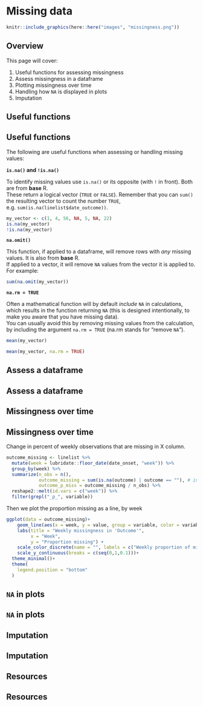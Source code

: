 
# Missing data {.tabset .tabset-fade}

```r
knitr::include_graphics(here::here("images", "missingness.png"))
```

<!-- ======================================================= -->
## Overview {.tabset .tabset-fade}

This page will cover:  

1) Useful functions for assessing missingness  
2) Assess missingness in a dataframe  
3) Plotting missingness over time  
4) Handling how `NA` is displayed in plots  
5) Imputation  



<!-- ======================================================= -->
## Useful functions {.tabset .tabset-fade}
<h2> Useful functions </h2>

The following are useful functions when assessing or handling missing values:  


**`is.na()` and `!is.na()`**  

To identify missing values use `is.na()` or its opposite (with `!` in front). Both are from **base** R.  
These return a logical vector (`TRUE` or `FALSE`). Remember that you can `sum()` the resulting vector to count the number `TRUE`, e.g. `sum(is.na(linelist$date_outcome))`.   

```r
my_vector <- c(1, 4, 56, NA, 5, NA, 22)
is.na(my_vector)
!is.na(my_vector)
```

**`na.omit()`**  

This function, if applied to a dataframe, will remove rows with *any* missing values. It is also from **base** R.  
If applied to a vector, it will remove `NA` values from the vector it is applied to. For example:  

```r
sum(na.omit(my_vector))
```

**`na.rm = TRUE`**  

Often a mathematical function will by default *include* `NA` in calculations, which results in the function returning `NA` (this is designed intentionally, to make you aware that you have missing data).  
You can usually avoid this by removing missing values from the calculation, by including the argument `na.rm = TRUE` (na.rm stands for "remove `NA`").  

```r
mean(my_vector)

mean(my_vector, na.rm = TRUE)
```



<!-- ======================================================= -->
## Assess a dataframe {.tabset .tabset-fade}
<h2> Assess a dataframe </h2>




<!-- ======================================================= -->
## Missingness over time {.tabset .tabset-fade}
<h2> Missingness over time </h2>


Change in percent of weekly observations that are missing in X column.  

```r
outcome_missing <- linelist %>%
  mutate(week = lubridate::floor_date(date_onset, "week")) %>% 
  group_by(week) %>% 
  summarize(n_obs = n(),
            outcome_missing = sum(is.na(outcome) | outcome == ""), # include "" because this is character
            outcome_p_miss = outcome_missing / n_obs) %>%
  reshape2::melt(id.vars = c("week")) %>%
  filter(grepl("_p_", variable))
```

Then we plot the proportion missing as a line, by week

```r
ggplot(data = outcome_missing)+
    geom_line(aes(x = week, y = value, group = variable, color = variable), size = 2, stat = "identity")+
    labs(title = "Weekly missingness in 'Outcome'",
         x = "Week",
         y = "Proportion missing") + 
    scale_color_discrete(name = "", labels = c("Weekly proportion of missing outcomes"))+
    scale_y_continuous(breaks = c(seq(0,1,0.1)))+
  theme_minimal()+
  theme(
    legend.position = "bottom"
  )
```




<!-- ======================================================= -->
## `NA` in plots {.tabset .tabset-fade}
<h2> `NA` in plots </h2>





<!-- ======================================================= -->
## Imputation {.tabset .tabset-fade}
<h2> Imputation </h2>





<!-- ======================================================= -->
## Resources {.tabset .tabset-fade}
<h2> Resources </h2>



